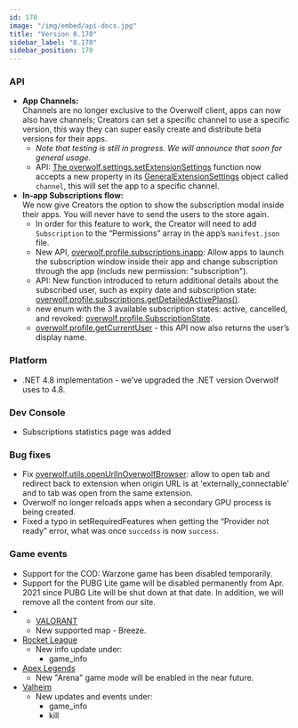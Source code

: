 ```yaml
---
id: 170
image: "/img/embed/api-docs.jpg"
title: "Version 0.170"
sidebar_label: "0.170"
sidebar_position: 170
---
```


### API

* **App Channels:**  
  Channels are no longer exclusive to the Overwolf client, apps can now also have channels; Creators can set a specific channel to use a specific version, this way they can super easily create and distribute beta versions for their apps.
  * *Note that testing is still in progress. We will announce that soon for general usage.* 
  * API: [The overwolf.settings.setExtensionSettings](/api/settings#setextensionsettingsextensionsettings-callback) function now accepts a new property in its [GeneralExtensionSettings](/api/settings#generalextensionsettings-object) object called `channel`, this will set the app to a specific channel.
* **In-app Subscriptions flow:**  
  We now give Creators the option to show the subscription modal inside their apps. You will never have to send the users to the store again.
  * In order for this feature to work, the Creator will need to add `Subscription` to the “Permissions” array in the app’s `manifest.json` file.
  * New API, [overwolf.profile.subscriptions.inapp](/api/profile/subscriptions/inapp): Allow apps to launch the subscription window inside their app and change subscription through the app (includs new permission: "subscription").
  * API: New function introduced to return additional details about the subscribed user, such as expiry date and subscription state:  
    [overwolf.profile.subscriptions.getDetailedActivePlans()](/api/profile/subscriptions#getdetailedactiveplanscallback).
  *  new enum with the 3 available subscription states: active, cancelled, and revoked: [overwolf.profile.SubscriptionState](/api/profile/subscriptions#subscriptionstate-enum).
  * [overwolf.profile.getCurrentUser](/api/profile#getcurrentusercallback) - this API now also returns the user’s display name.

### Platform

* .NET 4.8 implementation - we’ve upgraded the .NET version Overwolf uses to 4.8.

### Dev Console

* Subscriptions statistics page was added

### Bug fixes

* Fix [overwolf.utils.openUrlInOverwolfBrowser](/api/utils#openurlinoverwolfbrowserurl): allow to open tab and redirect back to extension when origin URL is at 'externally_connectable' and to tab was open from the same extension.
* Overwolf no longer reloads apps when a secondary GPU process is being created.
* Fixed a typo in setRequiredFeatures when getting the “Provider not ready” error, what was once `succedss` is now `success`.

### Game events

* Support for the COD: Warzone game has been disabled temporarily.
* Support for the PUBG Lite game will be disabled permanently from Apr. 2021 since PUBG Lite will be shut down at that date. In addition, we will remove all the content from our site.
* * [VALORANT](/api/games/events/valorant)
  * New supported map - Breeze.
* [Rocket League](/api/games/events/rocket-league)
  * New info update under:
    * game_info
* [Apex Legends](/api/games/events/apex-legends)
  * New "Arena" game mode will be enabled in the near future.
* [Valheim](/api/games/events/valheim)
  * New updates and events under:
    * game_info
    * kill


